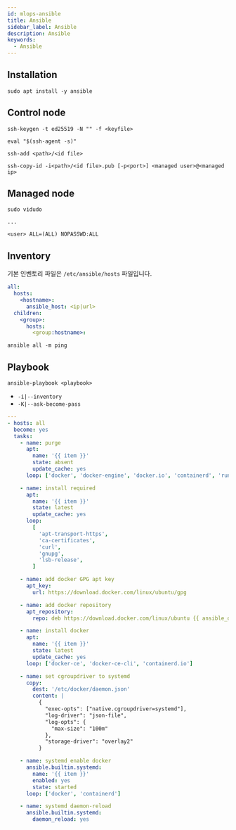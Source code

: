 ```yaml
---
id: mlops-ansible
title: Ansible
sidebar_label: Ansible
description: Ansible
keywords:
  - Ansible
---
```


## Installation

```shell
sudo apt install -y ansible
```

## Control node

```shell
ssh-keygen -t ed25519 -N "" -f <keyfile>
```

```shell
eval "$(ssh-agent -s)"
```

```shell
ssh-add <path>/<id file>
```

```shell
ssh-copy-id -i<path>/<id file>.pub [-p<port>] <managed user>@<managed ip>
```

## Managed node

```shell
sudo vidudo

...

<user> ALL=(ALL) NOPASSWD:ALL
```

## Inventory

기본 인벤토리 파일은 `/etc/ansible/hosts` 파일입니다.

```yaml
all:
  hosts:
    <hostname>:
      ansible_host: <ip|url>
  children:
    <group>:
      hosts:
        <group:hostname>:
```

```shell
ansible all -m ping
```

## Playbook

```shell
ansible-playbook <playbook>
```

- `-i|--inventory`
- `-K|--ask-become-pass`

```yaml title="docker-installation.yaml"
---
- hosts: all
  become: yes
  tasks:
    - name: purge
      apt:
        name: '{{ item }}'
        state: absent
        update_cache: yes
      loop: ['docker', 'docker-engine', 'docker.io', 'containerd', 'runc']

    - name: install required
      apt:
        name: '{{ item }}'
        state: latest
        update_cache: yes
      loop:
        [
          'apt-transport-https',
          'ca-certificates',
          'curl',
          'gnupg',
          'lsb-release',
        ]

    - name: add docker GPG apt key
      apt_key:
        url: https://download.docker.com/linux/ubuntu/gpg

    - name: add docker repository
      apt_repository:
        repo: deb https://download.docker.com/linux/ubuntu {{ ansible_distribution_release }} stable

    - name: install docker
      apt:
        name: '{{ item }}'
        state: latest
        update_cache: yes
      loop: ['docker-ce', 'docker-ce-cli', 'containerd.io']

    - name: set cgroupdriver to systemd
      copy:
        dest: '/etc/docker/daemon.json'
        content: |
          {
            "exec-opts": ["native.cgroupdriver=systemd"],
            "log-driver": "json-file",
            "log-opts": {
              "max-size": "100m"
            },
            "storage-driver": "overlay2"
          }

    - name: systemd enable docker
      ansible.builtin.systemd:
        name: '{{ item }}'
        enabled: yes
        state: started
      loop: ['docker', 'containerd']

    - name: systemd daemon-reload
      ansible.builtin.systemd:
        daemon_reload: yes
```
